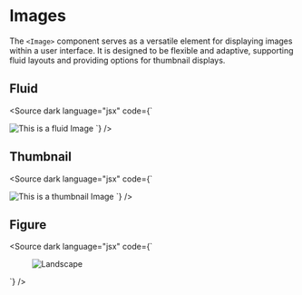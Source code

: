 
<Meta title="Components/Image" />

# Images

The `<Image>` component serves as a versatile element for displaying images within a user interface. It is designed to be flexible and adaptive, supporting fluid layouts and providing options for thumbnail displays.

<Canvas>
  <Story of={ImageStories.Basic} />
</Canvas>

<Controls of={ImageStories.Basic} />

## Fluid

<Canvas withSource="none">
  <Story of={ImageStories.Fluid} />
</Canvas>

<Source dark language="jsx" code={`
<script lang="ts">
</script>

<Image fluid alt="This is a fluid Image" src="https://picsum.photos/id/123/2000/400.jpg" />
`} />

## Thumbnail

<Canvas withSource="none">
  <Story of={ImageStories.Thumbnail} />
</Canvas>

<Source dark language="jsx" code={`
<script lang="ts">
</script>

<Image thumbnail alt="This is a thumbnail Image" src="https://picsum.photos/100/100?random=1" />
`} />

## Figure

<Canvas withSource="none">
  <Story of={ImageStories.Figures} />
</Canvas>

<Source dark language="jsx" code={`
<script lang="ts">
</script>

<Figure caption="I believe this is a cow needing a haircut">
  <Image fluid alt="Landscape" src="https://picsum.photos/id/200/800/600" />
</Figure>
`} />

